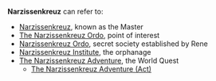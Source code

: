{{Disambiguation}}
'''Narzissenkreuz''' can refer to:
* [[Narzissenkreuz]], known as the Master
* [[The Narzissenkreuz Ordo]], point of interest
* [[Narzissenkreuz Ordo]], secret society established by Rene
* [[Narzissenkreuz Institute]], the orphanage
* [[The Narzissenkreuz Adventure]], the World Quest
** [[The Narzissenkreuz Adventure (Act)]]